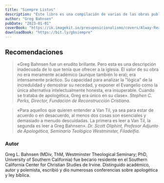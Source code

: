 ```yaml
---
title: "Siempre Listos"
description: "Este libro es una compilación de varias de las obras publicadas por el Dr. Bahnsen sobre apologética cristiana, incluyendo su programa de estudios de Apologética, artículos sobre problemas apologéticos prácticos (como el problema del mal, el problema de los milagros, etc.), y una exposición de Hechos 17. Siempre Listos es un libro fenomenal. Un tesoro de apologética bíblica y sana doctrina; una perla de sabiduría y verdad. Como Bahnsen dijo «La apologética es el talento especial de algunos creyentes, y el pasatiempo interesado de otros; pero es la responsabilidad ordenada por Dios de todos los creyentes». La apologética no es opcional para los creyentes. Debemos estar “siempre listos” (1 Pedro 3:15) para dar una defensa de la esperanza que está dentro de nosotros. Así que, por todos los medios, entréguese al estudio de la apologética, en el cual este libro será invaluable."
author: "Greg Bahnsen"
pubDate: "2023-01-01"
coverBook: "https://ik.imagekit.io/presuposicionalismo/covers/Alway-Ready.webp"
downloadBook: "https://bit.ly/gbsiempre"
---
```



## Recomendaciones 

> «Greg Bahnsen fue un erudito brillante. Pero esta es una descripción inadecuada de lo que tenía que ofrecer a la iglesia. El valor de su obra no era meramente académico (aunque también lo era); era intensamente práctico. Su capacidad para analizar la "lógica" de la incredulidad y demostrar su necedad, y exponer el Evangelio como la única alternativa intelectualmente honesta, era insuperable. Cuando se trataba de apologética, Greg era único en su clase».
<cite>Stephen C. Perks, Director, Fundación de Reconstrucción Cristiana.</cite>

> «Para aquellos que quieren entender a Van Til, ya sea para estar de acuerdo o en desacuerdo, al menos dos cosas son esenciales y demasiado a menudo descuidadas. La primera es leer a Van Til, la segunda es leer a Greg Bahnsen».
<cite> Dr. Scott Oliphint, Profesor Adjunto de Apologética, Seminario Teológico Westminster, Filadelfia. </cite>

### Autor 

Greg L. Bahnsen (MDiv, ThM, Westminster Theological Seminary; PhD, University of Southern California) fue becario residente en el Southern California Center for Christian Studies de Irvine. Distinguido académico, autor y polemista, escribió y dio numerosas conferencias sobre apologética y ley bíblica.